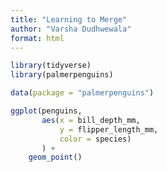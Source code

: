 ```yaml
---
title: "Learning to Merge"
author: "Varsha Dudhwewala"
format: html
---
```


```r
library(tidyverse)
library(palmerpenguins)

data(package = "palmerpenguins")

ggplot(penguins, 
       aes(x = bill_depth_mm, 
           y = flipper_length_mm, 
           color = species)
       ) +
    geom_point()
```

